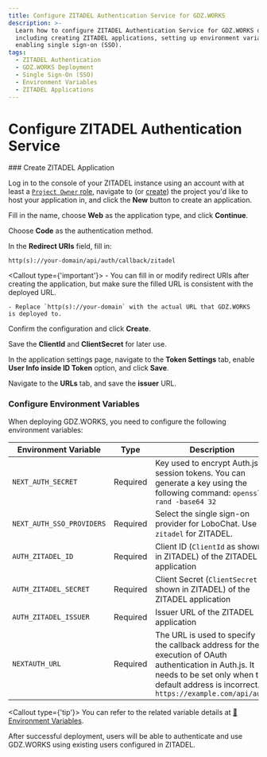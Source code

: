 ```yaml
---
title: Configure ZITADEL Authentication Service for GDZ.WORKS
description: >-
  Learn how to configure ZITADEL Authentication Service for GDZ.WORKS deployment,
  including creating ZITADEL applications, setting up environment variables, and
  enabling single sign-on (SSO).
tags:
  - ZITADEL Authentication
  - GDZ.WORKS Deployment
  - Single Sign-On (SSO)
  - Environment Variables
  - ZITADEL Applications
---
```


# Configure ZITADEL Authentication Service

<Steps>
  ### Create ZITADEL Application

  Log in to the console of your ZITADEL instance using an account with at least a [`Project Owner` role](https://zitadel.com/docs/guides/manage/console/managers#roles), navigate to (or [create](https://zitadel.com/docs/guides/manage/console/projects#create-a-project)) the project you'd like to host your application in, and click the **New** button to create an application.

  Fill in the name, choose **Web** as the application type, and click **Continue**.

  Choose **Code** as the authentication method.

  In the **Redirect URIs** field, fill in:

  ```
  http(s)://your-domain/api/auth/callback/zitadel
  ```

  <Callout type={'important'}>
    - You can fill in or modify redirect URIs after creating the application, but make sure the filled
      URL is consistent with the deployed URL.

    - Replace `http(s)://your-domain` with the actual URL that GDZ.WORKS is deployed to.
  </Callout>

  Confirm the configuration and click **Create**.

  Save the **ClientId** and **ClientSecret** for later use.

  In the application settings page, navigate to the **Token Settings** tab, enable **User Info inside ID Token** option, and click **Save**.

  Navigate to the **URLs** tab, and save the **issuer** URL.

  ### Configure Environment Variables

  When deploying GDZ.WORKS, you need to configure the following environment variables:

  | Environment Variable      | Type     | Description                                                                                                                                                                                         |
  | ------------------------- | -------- | --------------------------------------------------------------------------------------------------------------------------------------------------------------------------------------------------- |
  | `NEXT_AUTH_SECRET`        | Required | Key used to encrypt Auth.js session tokens. You can generate a key using the following command: `openssl rand -base64 32`                                                                           |
  | `NEXT_AUTH_SSO_PROVIDERS` | Required | Select the single sign-on provider for LoboChat. Use `zitadel` for ZITADEL.                                                                                                                         |
  | `AUTH_ZITADEL_ID`         | Required | Client ID (`ClientId` as shown in ZITADEL) of the ZITADEL application                                                                                                                               |
  | `AUTH_ZITADEL_SECRET`     | Required | Client Secret (`ClientSecret` as shown in ZITADEL) of the ZITADEL application                                                                                                                       |
  | `AUTH_ZITADEL_ISSUER`     | Required | Issuer URL of the ZITADEL application                                                                                                                                                               |
  | `NEXTAUTH_URL`            | Required | The URL is used to specify the callback address for the execution of OAuth authentication in Auth.js. It needs to be set only when the default address is incorrect. `https://example.com/api/auth` |

  <Callout type={'tip'}>
    You can refer to the related variable details at [📘Environment Variables](/docs/self-hosting/environment-variables/auth#zitadel).
  </Callout>
</Steps>

<Callout>
  After successful deployment, users will be able to authenticate and use GDZ.WORKS using existing
  users configured in ZITADEL.
</Callout>
